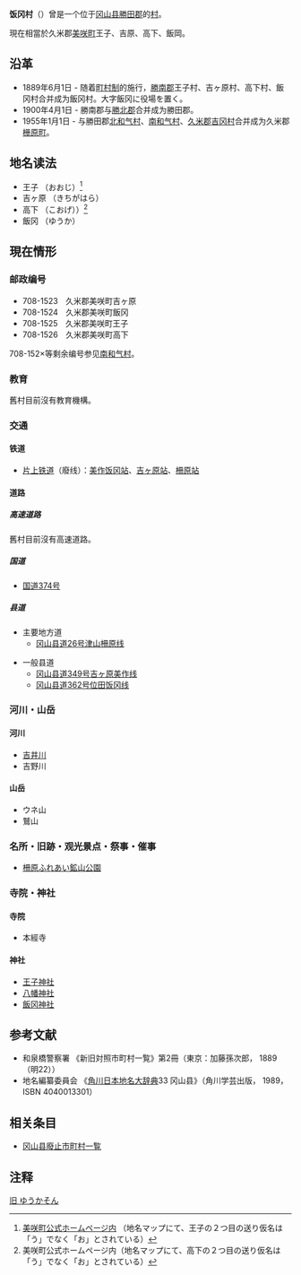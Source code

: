 {{copyedit|time=2015-09-30T07:44:12+00:00}}
{{日本町村 (廢除)
| 廢除時間 = 1955年1月1日
| 廢除理由 = 新設合併
| 廢除時處置 = [[勝田郡|勝田郡]][[北和气村|北和气村]]、[[南和气村|南和气村]]、'''飯冈村'''、<br/>久米郡[[吉冈村_(冈山县久米郡)|吉冈村]]→[[久米郡|久米郡]][[栅原町|栅原町]]
| 現在自治體 = 美咲町
| 日文原名 = 飯冈村
| 平假名 = ゆうかそん
|羅馬字拼音=Yūka-son
| 自治體名 = 饭冈
| 町村 = 村
| 都道府縣 = 冈山县
| 支庁=
| 郡=勝田郡
| コード=
| 面積=
| 邊界未定 = なし
| 人口=
| 人口の時点=
| 自治體 = [[勝田郡|勝田郡]][[公文村|公文村]]、[[南和气村|南和气村]]、[[英田郡|英田郡]][[福本村|福本村]]、<br> [[久米郡|久米郡]][[吉冈村_(冈山县久米郡)|吉冈村]]、[[赤磐郡|赤磐郡]][[吉井町_(冈山县)|吉井町]]、[[和气郡|和气郡]][[盐田村_(冈山县)|盐田村]]
| 木=
| 花=
| シンボル名=他のシンボル
| 鳥など=
| 郵便番号=
| 所在地 = 勝田郡飯冈村
| 電話番号=
| 外部リンク=
| 経度=
| 緯度=
| 位置画像=
| 特記事項=
}}

'''饭冈村'''（{{jpn|j=飯岡村|hg=ゆうかそん|rm=Yūka son|f=y}}）曾是一个位于[[冈山县|冈山县]][[勝田郡|勝田郡]]的[[村|村]]。

現在相當於久米郡[[美咲町|美咲町]]王子、吉原、高下、飯岡。

== 沿革 ==
*1889年6月1日 - 随着[[町村制|町村制]]的施行，[[勝南郡|勝南郡]]王子村、吉ヶ原村、高下村、飯冈村合并成为飯冈村。大字飯冈に役場を置く。
*1900年4月1日 - 勝南郡与[[勝北郡|勝北郡]]合并成为勝田郡。
*1955年1月1日 - 与勝田郡[[北和气村|北和气村]]、[[南和气村|南和气村]]、[[久米郡|久米郡]][[吉冈村_(冈山县久米郡)|吉冈村]]合并成为久米郡[[栅原町|栅原町]]。

==地名读法 ==
*王子 （おおじ）<ref>[http://www.town.misaki.okayama.jp/manabi/kankou/map.htm#maptimei= 美咲町公式ホームページ内] {{webarchive|url=https://web.archive.org/web/20130329100308/http://www.town.misaki.okayama.jp/manabi/kankou/map.htm |date=2013-03-29 }}（地名マップにて、王子の２つ目の送り仮名は「う」でなく「お」とされている）</ref>
*吉ヶ原 （きちがはら）
*高下 （こおげ））<ref>美咲町公式ホームページ内（地名マップにて、高下の２つ目の送り仮名は「う」でなく「お」とされている）</ref>
*飯冈 （ゆうか）

==現在情形==
===邮政编号===
*708-1523　久米郡美咲町吉ヶ原
*708-1524　久米郡美咲町飯冈
*708-1525　久米郡美咲町王子
*708-1526　久米郡美咲町高下

708-152×等剩余编号参见[[南和气村|南和气村]]。

===教育===
舊村目前沒有教育機構。

===交通===
====铁道====
*[[同和鉱業片上铁道|片上铁道]]（廢线）：[[美作饭冈站|美作饭冈站]]、[[吉ヶ原站|吉ヶ原站]]、[[柵原站|柵原站]]

====道路====
=====高速道路=====
舊村目前沒有高速道路。

=====国道===== 
*[[国道374号|国道374号]]

=====县道=====
*主要地方道
**[[冈山县道26号津山柵原线|冈山县道26号津山柵原线]]

*一般县道
**[[冈山县道349号吉ヶ原美作线|冈山县道349号吉ヶ原美作线]]
**[[冈山县道362号位田饭冈线|冈山县道362号位田饭冈线]]

===河川・山岳===
====河川====
*[[吉井川|吉井川]]
*吉野川

====山岳====
*ウネ山
*鷲山

===名所・旧跡・观光景点・祭事・催事=== 
*[[柵原ふれあい鉱山公園|柵原ふれあい鉱山公園]]

===寺院・神社===
====寺院====
*本經寺

====神社====
*[[王子神社|王子神社]]
*[[八幡神社|八幡神社]]
*[[飯冈神社|飯冈神社]]

==参考文献==
*和泉橋警察署 《新旧対照市町村一覧》第2冊（東京：加藤孫次郎， 1889（明22））
*地名編纂委員会 《[[角川日本地名大辞典|角川日本地名大辞典]]33 冈山县》（角川学芸出版， 1989， ISBN 4040013301）

== 相关条目 ==
*[[冈山县廢止市町村一覧|冈山县廢止市町村一覧]]

== 注释 ==
{{Reflist}} 

[[Category:美咲町|旧 ゆうかそん]]